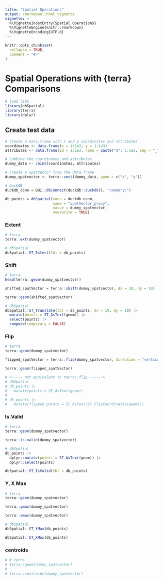 ```yaml
---
title: "Spatial Operations"
output: rmarkdown::html_vignette
vignette: >
  %\VignetteIndexEntry{Spatial Operations}
  %\VignetteEngine{knitr::rmarkdown}
  %\VignetteEncoding{UTF-8}
---
```


```r
knitr::opts_chunk$set(
  collapse = TRUE,
  comment = "#>"
) 
```

# Spatial Operations with {terra} Comparisons

```r
# load libs
library(dbSpatial)
library(terra)
library(dplyr)
```

## Create test data
```r
# Create a data.frame with x and y coordinates and attributes
coordinates <- data.frame(x = 1:1e3, y = 1:1e3)
attributes <- data.frame(id = 1:1e3, name = paste("A", 1:1e3, sep = "_"))

# Combine the coordinates and attributes
dummy_data <- cbind(coordinates, attributes)

# Create a SpatVector from the data.frame
dummy_spatvector <- terra::vect(dummy_data, geom = c("x", "y"))

# DuckDB
duckdb_conn = DBI::dbConnect(duckdb::duckdb(), ":memory:")

db_points = dbSpatial(conn = duckdb_conn,
                      name = "spatVector_proxy",
                      value = dummy_spatvector,
                      overwrite = TRUE)
```


### Extent
```r
# terra
terra::ext(dummy_spatvector)

# dbSpatial
dbSpatial::ST_Extent(tbl = db_points)
```

### Shift
```r
# terra
head(terra::geom(dummy_spatvector))

shifted_spatVector = terra::shift(dummy_spatvector, dx = 10, dy = 10)

terra::geom(shifted_spatVector)

# dbSpatial
dbSpatial::ST_Translate(tbl = db_points, dx = 10, dy = 10) |>
  mutate(points = ST_AsText(geom)) |>
  select(points) |>
  compute(temporary = FALSE)
```

### Flip
```r
# terra
terra::geom(dummy_spatvector)

flipped_spatVector = terra::flip(dummy_spatvector, direction = "vertical")

terra::geom(flipped_spatVector)

# <----- not equivalent to terra::flip ------>
# dbSpatial
# db_points |>
#   mutate(points = ST_AsText(geom))
# 
# db_points |>
#   mutate(flipped_points = ST_AsText(ST_FlipCoordinates(geom)))

```

### Is.Valid
```r
# terra
terra::geom(dummy_spatvector)

terra::is.valid(dummy_spatvector)

# dbSpatial
db_points |>
  dplyr::mutate(points = ST_AsText(geom)) |>
  dplyr::select(points)

dbSpatial::ST_IsValid(tbl = db_points)
```


### Y, X Max
```r
# terra
terra::geom(dummy_spatvector)

terra::ymax(dummy_spatvector)

terra::xmax(dummy_spatvector)

# dbSpatial
dbSpatial::ST_YMax(db_points)

dbSpatial::ST_XMax(db_points)

```

### centroids
```r
# # terra
# terra::geom(dummy_spatvector)
# 
# terra::centroids(dummy_spatvector)
```




